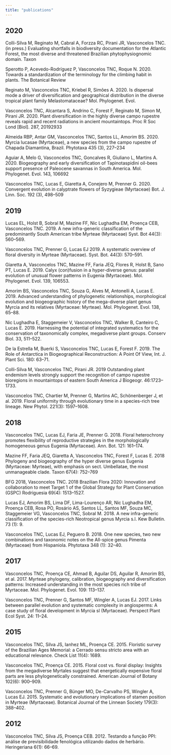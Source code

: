 ```yaml
---
title: "publications"
---
```


## 2020

Colli-Silva M, Reginato M, Cabral A, Forzza RC, Pirani JR, Vasconcelos TNC. (in press.) Evaluating shortfalls in biodiversity documentation for the Atlantic Forest, the most diverse and threatened Brazilian phytophysiognomic domain. Taxon 

Sperotto P, Acevedo-Rodríguez P, Vasconcelos TNC, Roque N. 2020. Towards a standardization of the terminology for the climbing habit in plants. The Botanical Review 

Reginato M, Vasconcelos TNC, Kriebel R, Simões A. 2020. Is dispersal mode a driver of diversification and geographical distribution in the diverse tropical plant family Melastomataceae? Mol. Phylogenet. Evol. 

Vasconcelos TNC, Alcantara S, Andrino C, Forest F, Reginato M, Simon M, Pirani JR. 2020. Plant diversification in the highly diverse campo rupestre reveals rapid and recent radiations in ancient mountaintops. Proc R Soc Lond [Biol]. 287, 20192933

Almeida RBP, Antar GM, Vasconcelos TNC, Santos LL, Amorim BS. 2020. Myrcia lucasae (Myrtaceae), a new species from the campo rupestre of Chapada Diamantina, Brazil. Phytotaxa 435 (3), 227–234

Aguiar A, Melo G, Vasconcelos TNC, Goncalves R, Giuliano L, Martins A. 2020. Biogeography and early diversification of Tapinotaspidini oil-bees support presence of Paleocene savannas in South America. Mol. Phylogenet. Evol. 143, 106692

Vasconcelos TNC, Lucas E, Giaretta A, Conejero M, Prenner G. 2020. Convergent evolution in calyptrate flowers of Syzygieae (Myrtaceae) Bot. J. Linn. Soc. 192 (3), 498–509

## 2019

Lucas EL, Holst B, Sobral M, Mazine FF, Nic Lughadha EM, Proença CEB, Vasconcelos TNC. 2019. A new infra-generic classification of the predominantly South American tribe Myrteae (Myrtaceae) Syst. Bot 44(3): 560–569. 

Vasconcelos TNC, Prenner G, Lucas EJ 2019. A systematic overview of floral diversity in Myrteae (Myrtaceae). Syst. Bot. 44(3): 570–591.

Giaretta A, Vasconcelos TNC, Mazine FF, Faria JEQ, Flores R, Holst B, Sano PT, Lucas E. 2019. Calyx (con)fusion in a hyper-diverse genus: parallel evolution of unusual flower patterns in Eugenia (Myrtaceae). Mol. Phylogenet. Evol. 139, 106553.

Amorim BS, Vasconcelos TNC, Souza G, Alves M, Antonelli A, Lucas E. 2019. Advanced understanding of phylogenetic relationships, morphological evolution and biogeographic history of the mega-diverse plant genus Myrcia and its relatives (Myrtaceae: Myrteae). Mol. Phylogenet. Evol. 138, 65–88. 

Nic Lughadha E, Staggemeier V, Vasconcelos TNC, Walker B, Canteiro C, Lucas E. 2019. Harnessing the potential of integrated systematics for the conservation of taxonomically complex, megadiverse plant groups. Conserv Biol. 33, 511–522.

De la Estrella M, Buerki S, Vasconcelos TNC, Lucas E, Forest F. 2019. The Role of Antarctica in Biogeographical Reconstruction: A Point Of View, Int. J. Plant Sci. 180: 63–71.

Colli-Silva M, Vasconcelos TNC, Pirani JR. 2019 Outstanding plant endemism levels strongly support the recognition of campo rupestre bioregions in mountaintops of eastern South America J Biogeogr. 46:1723–1733.

Vasconcelos TNC, Chartier M, Prenner G, Martins AC, Schönenberger J, et al. 2019. Floral uniformity through evolutionary time in a species-rich tree lineage. New Phytol. 221(3): 1597–1608. 

## 2018

Vasconcelos TNC, Lucas EJ, Faria JE, Prenner G. 2018. Floral heterochrony promotes flexibility of reproductive strategies in the morphologically homogeneous genus Eugenia (Myrtaceae). Ann. Bot. 121: 161–174. 

Mazine FF, Faria JEQ, Giaretta A, Vasconcelos TNC, Forest F, Lucas E. 2018 Phylogeny and biogeography of the hyper diverse genus Eugenia (Myrtaceae: Myrteae), with emphasis on sect. Umbellatae, the most unmanageable clade. Taxon 67(4): 752–769 

BFG 2018, Vasconcelos TNC. 2018 Brazilian Flora 2020: Innovation and collaboration to meet Target 1 of the Global Strategy for Plant Conservation (GSPC) Rodriguesia 69(4): 1513–1527. 

Lucas EJ, Amorim BS, Lima DF, Lima-Lourenço AR, Nic Lughadha EM, Proença CEB, Rosa PO, Rosário AS, Santos LL, Santos MF, Souza MC, Staggemeier VG, Vasconcelos TNC, Sobral M. 2018. A new infra-generic classification of the species-rich Neotropical genus Myrcia s.l. Kew Bulletin. 73 (1): 9. 

Vasconcelos TNC, Lucas EJ, Peguero B. 2018. One new species, two new combinations and taxonomic notes on the All-spice genus Pimenta (Myrtaceae) from Hispaniola. Phytotaxa 348 (1): 32–40. 

## 2017

Vasconcelos TNC, Proença CE, Ahmad B, Aguilar DS, Aguilar R, Amorim BS, et al. 2017. Myrteae phylogeny, calibration, biogeography and diversification patterns: Increased understanding in the most species rich tribe of Myrtaceae. Mol. Phylogenet. Evol. 109: 113–137. 

Vasconcelos TNC, Prenner G, Santos MF, Wingler A, Lucas EJ. 2017. Links between parallel evolution and systematic complexity in angiosperms: A case study of floral development in Myrcia sl (Myrtaceae). Perspect Plant Ecol Syst. 24: 11–24. 

## 2015

Vasconcelos TNC, Silva JS, Ianhez ML, Proença CE. 2015. Floristic survey of the Brazilian Ages Memorial: a Cerrado sensu stricto area with an educational relevance. Check List 11(4): 1689. 

Vasconcelos TNC, Proença CE. 2015. Floral cost vs. floral display: Insights from the megadiverse Myrtales suggest that energetically expensive floral parts are less phylogenetically constrained. American Journal of Botany 102(6): 900–909. 

Vasconcelos TNC, Prenner G, Bünger MO, De-Carvalho PS, Wingler A, Lucas EJ. 2015. Systematic and evolutionary implications of stamen position in Myrteae (Myrtaceae). Botanical Journal of the Linnean Society 179(3): 388–402. 

## 2012

Vasconcelos TNC, Silva JS, Proença CEB. 2012. Testando a função PPI: análise de previsibilidade fenológica utilizando dados de herbário. Heringeriana 6(1): 66–69.
